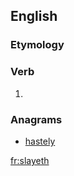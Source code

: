 ==English==

===Etymology===
{{suffix|slay|eth|lang=en}}

===Verb===
{{en-verb form}}

# {{en-archaic third-person singular of|slay}}

===Anagrams===
* [[hastely#English|hastely]]

[[fr:slayeth]]
